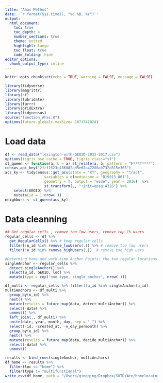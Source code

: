 ```yaml
---
title: "Ahas Method"
date: '`r format(Sys.time(), "%d %B, %Y")`'
output: 
  html_document:
    toc: true 
    toc_depth: 4  
    number_sections: true  
    theme: united  
    highlight: tango  
    toc_float: true   
    code_folding: hide
editor_options: 
  chunk_output_type: inline
---
```


```r
knitr::opts_chunk$set(echo = TRUE, warning = FALSE, message = FALSE)
```

```r
library(tidyverse)
library(magrittr)
library(sf)
library(lubridate)
library(furrr)
library(gridExtra)
library(tidycensus)
source("function_Ahas.R")
options(future.globals.maxSize= 1073741824)
```

# Load data
```r
df <- read_data("lexington-with-GEOID-2012-2017.csv")
options(tigris_use_cache = TRUE, tigris_class="sf")
st_queen <- function(a, b = a) st_relate(a, b, pattern = "F***T****")
census_api_key("2fcf1623c436882ad5e62a47280ab732d815e363")
acs_ky <- tidycensus::get_acs(state = "KY", geography = "tract",
                  variables = c(medincome = "B19013_001"),
                  geometry = T, output = "wide", year = 2016)  %>%
                  st_transform(., "+init=epsg:4326") %>% 
    select(GEOID) %>% 
    mutate(id = 1:nrow(.))
neighbors <- st_queen(acs_ky)
```

# Data cleanning 
```r
## Get regular cells , remove too low users, remove top 1% users 
regular_cells <- df %>% 
  get_RegularCells() %>% # keep regular cells 
  filter(!u_id %in% remove_lowUsers(.)) %>% # remove too low users 
  filter(!u_id %in% remove_highUsers(.))  # remove too high uers
```


```r
#Determing home and work-time Anchor Points: the two regular locations that had the highest number of days with tweets are selected for the calculation of home and work-time anchor points, and the rest are moved directly to the last stages of the model, where they are called seconday anchor points.
singleAnchor <- regular_cells %>% 
  detect_singleAnchor() %>% 
  select(u_id, GEOID, loc) %>% 
  mutate(type = rep("one type, single anchor", nrow(.)))

df_multi <- regular_cells %>% filter(!u_id %in% singleAnchor$u_id)
multiAnchors <- df_multi %>% 
  group_by(u_id) %>% 
  nest() %>% 
  mutate(results = future_map(data, detect_multiAnchor)) %>% 
  select(-data) %>% 
  unnest() %>% 
  left_join(., df_multi) %>% 
  unite(date, year, month, day, sep = "-") %>% 
  select(-id, -created_at, -n_day_permonth) %>% 
  group_by(u_id) %>% 
  nest() %>% 
  mutate(results = future_map(data, decide_multiAnchor)) %>% 
  select(-data) %>% 
  unnest()

results <- bind_rows(singleAnchor, multiAnchors)
df_home <- results %>% 
  filter(loc == "home") %>% 
  filter(type != "multifunctional")
write_csv(df_home, path = "/Users/qingqing/Dropbox/SUTD/Ate/homelocator/comparison/result_ahs.csv")
```






